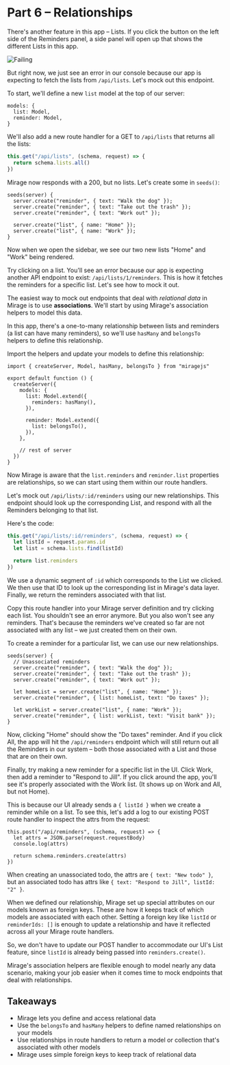 # Part 6 – Relationships

There's another feature in this app – Lists. If you click the button on the left side of the Reminders panel, a side panel will open up that shows the different Lists in this app.

![Failing](../../assets/images/tutorial/part-6-overview.png)

But right now, we just see an error in our console because our app is expecting to fetch the lists from `/api/lists`. Let's mock out this endpoint.

To start, we'll define a new `list` model at the top of our server:

```js{2}
models: {
  list: Model,
  reminder: Model,
}
```

We'll also add a new route handler for a GET to `/api/lists` that returns all the lists:

```js
this.get("/api/lists", (schema, request) => {
  return schema.lists.all()
})
```

Mirage now responds with a 200, but no lists. Let's create some in `seeds()`:

```js{6-7}
seeds(server) {
  server.create("reminder", { text: "Walk the dog" });
  server.create("reminder", { text: "Take out the trash" });
  server.create("reminder", { text: "Work out" });

  server.create("list", { name: "Home" });
  server.create("list", { name: "Work" });
}
```

Now when we open the sidebar, we see our two new lists "Home" and "Work" being rendered.

Try clicking on a list. You'll see an error because our app is expecting another API endpoint to exist: `/api/lists/1/reminders`. This is how it fetches the reminders for a specific list. Let's see how to mock it out.

The easiest way to mock out endpoints that deal with _relational data_ in Mirage is to use **associations**. We'll start by using Mirage's association helpers to model this data.

In this app, there's a one-to-many relationship between lists and reminders (a list can have many reminders), so we'll use `hasMany` and `belongsTo` helpers to define this relationship.

Import the helpers and update your models to define this relationship:

```js{1,5-13}
import { createServer, Model, hasMany, belongsTo } from "miragejs"

export default function () {
  createServer({
    models: {
      list: Model.extend({
        reminders: hasMany(),
      }),

      reminder: Model.extend({
        list: belongsTo(),
      }),
    },

    // rest of server
  })
}
```

Now Mirage is aware that the `list.reminders` and `reminder.list` properties are relationships, so we can start using them within our route handlers.

Let's mock out `/api/lists/:id/reminders` using our new relationships. This endpoint should look up the corresponding List, and respond with all the Reminders belonging to that list.

Here's the code:

```js
this.get("/api/lists/:id/reminders", (schema, request) => {
  let listId = request.params.id
  let list = schema.lists.find(listId)

  return list.reminders
})
```

We use a dynamic segment of `:id` which corresponds to the List we clicked. We then use that ID to look up the corresponding list in Mirage's data layer. Finally, we return the reminders associated with that list.

Copy this route handler into your Mirage server definition and try clicking each list. You shouldn't see an error anymore. But you also won't see any reminders. That's because the reminders we've created so far are not associated with any list – we just created them on their own.

To create a reminder for a particular list, we can use our new relationships.

```js{7-11}
seeds(server) {
  // Unassociated reminders
  server.create("reminder", { text: "Walk the dog" });
  server.create("reminder", { text: "Take out the trash" });
  server.create("reminder", { text: "Work out" });

  let homeList = server.create("list", { name: "Home" });
  server.create("reminder", { list: homeList, text: "Do taxes" });

  let workList = server.create("list", { name: "Work" });
  server.create("reminder", { list: workList, text: "Visit bank" });
}
```

Now, clicking "Home" should show the "Do taxes" reminder. And if you click All, the app will hit the `/api/reminders` endpoint which will still return out all the Reminders in our system – both those associated with a List and those that are on their own.

Finally, try making a new reminder for a specific list in the UI. Click Work, then add a reminder to "Respond to Jill". If you click around the app, you'll see it's properly associated with the Work list. (It shows up on Work and All, but not Home).

This is because our UI already sends a `{ listId }` when we create a reminder while on a list. To see this, let's add a log to our existing POST route handler to inspect the attrs from the request:

```js{3}
this.post("/api/reminders", (schema, request) => {
  let attrs = JSON.parse(request.requestBody)
  console.log(attrs)

  return schema.reminders.create(attrs)
})
```

When creating an unassociated todo, the attrs are `{ text: "New todo" }`, but an associated todo has attrs like `{ text: "Respond to Jill", listId: "2" }`.

When we defined our relationship, Mirage set up special attributes on our models known as foreign keys. These are how it keeps track of which models are associated with each other. Setting a foreign key like `listId` or `reminderIds: []` is enough to update a relationship and have it reflected across all your Mirage route handlers.

So, we don't have to update our POST handler to accommodate our UI's List feature, since `listId` is already being passed into `reminders.create()`.

Mirage's association helpers are flexible enough to model nearly any data scenario, making your job easier when it comes time to mock endpoints that deal with relationships.

## Takeaways

- Mirage lets you define and access relational data
- Use the `belongsTo` and `hasMany` helpers to define named relationships on your models
- Use relationships in route handlers to return a model or collection that's associated with other models
- Mirage uses simple foreign keys to keep track of relational data
